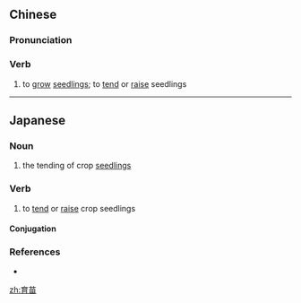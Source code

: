 ==Chinese==
{{zh-forms}}

===Pronunciation===
{{zh-pron
|m=yùmiáo,er=y
|c=juk6 miu4
|mn=qz,xm,zz:io̍k-biâu
|cat=v
}}

===Verb===
{{zh-verb}}

# {{lb|zh|agriculture}} to [[grow]] [[seedlings]]; to [[tend]] or [[raise]] seedlings

----

==Japanese==
{{ja-kanjitab|いく|びょう|yomi=on}}

===Noun===
{{ja-noun|いくびょう}}

# the tending of crop [[seedling]]s

===Verb===
{{ja-verb-suru|いくびょう}}

# to [[tend]] or [[raise]] crop seedlings

====Conjugation====
{{ja-suru|いくびょう}}

===References===
* {{R:Kojien}}

[[zh:育苗]]